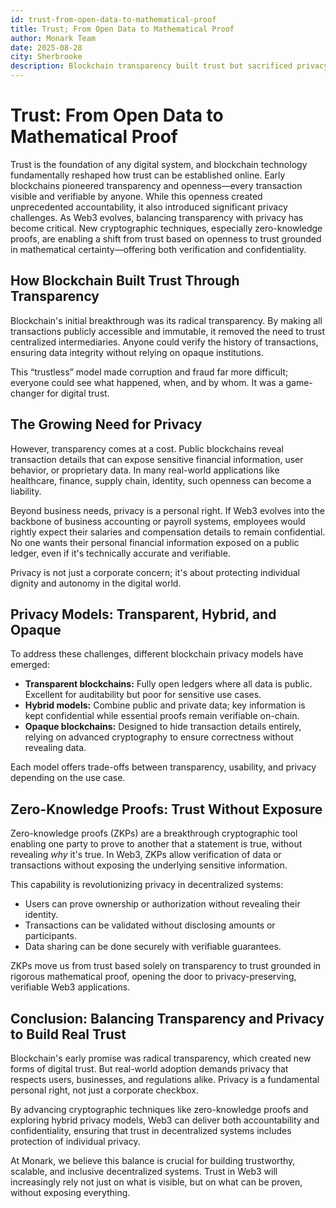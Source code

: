 ```yaml
---
id: trust-from-open-data-to-mathematical-proof
title: Trust; From Open Data to Mathematical Proof
author: Monark Team
date: 2025-08-28
city: Sherbrooke
description: Blockchain transparency built trust but sacrificed privacy. Zero-knowledge proofs are now enabling a new Web3 model that balances both—allowing for verification without revealing sensitive information.
---
```


# Trust: From Open Data to Mathematical Proof

<aside>

Trust is the foundation of any digital system, and blockchain technology fundamentally reshaped how trust can be established online. Early blockchains pioneered transparency and openness—every transaction visible and verifiable by anyone. While this openness created unprecedented accountability, it also introduced significant privacy challenges. As Web3 evolves, balancing transparency with privacy has become critical. New cryptographic techniques, especially zero-knowledge proofs, are enabling a shift from trust based on openness to trust grounded in mathematical certainty—offering both verification and confidentiality.

</aside>

## How Blockchain Built Trust Through Transparency

Blockchain's initial breakthrough was its radical transparency. By making all transactions publicly accessible and immutable, it removed the need to trust centralized intermediaries. Anyone could verify the history of transactions, ensuring data integrity without relying on opaque institutions.

This “trustless” model made corruption and fraud far more difficult; everyone could see what happened, when, and by whom. It was a game-changer for digital trust.

## The Growing Need for Privacy

However, transparency comes at a cost. Public blockchains reveal transaction details that can expose sensitive financial information, user behavior, or proprietary data. In many real-world applications like healthcare, finance, supply chain, identity, such openness can become a liability.

Beyond business needs, privacy is a personal right. If Web3 evolves into the backbone of business accounting or payroll systems, employees would rightly expect their salaries and compensation details to remain confidential. No one wants their personal financial information exposed on a public ledger, even if it's technically accurate and verifiable.

Privacy is not just a corporate concern; it's about protecting individual dignity and autonomy in the digital world.

## Privacy Models: Transparent, Hybrid, and Opaque

To address these challenges, different blockchain privacy models have emerged:

- **Transparent blockchains:** Fully open ledgers where all data is public. Excellent for auditability but poor for sensitive use cases.
- **Hybrid models:** Combine public and private data; key information is kept confidential while essential proofs remain verifiable on-chain.
- **Opaque blockchains:** Designed to hide transaction details entirely, relying on advanced cryptography to ensure correctness without revealing data.

Each model offers trade-offs between transparency, usability, and privacy depending on the use case.

## Zero-Knowledge Proofs: Trust Without Exposure

Zero-knowledge proofs (ZKPs) are a breakthrough cryptographic tool enabling one party to prove to another that a statement is true, without revealing *why* it's true. In Web3, ZKPs allow verification of data or transactions without exposing the underlying sensitive information.

This capability is revolutionizing privacy in decentralized systems:

- Users can prove ownership or authorization without revealing their identity.
- Transactions can be validated without disclosing amounts or participants.
- Data sharing can be done securely with verifiable guarantees.

ZKPs move us from trust based solely on transparency to trust grounded in rigorous mathematical proof, opening the door to privacy-preserving, verifiable Web3 applications.

## Conclusion: Balancing Transparency and Privacy to Build Real Trust

Blockchain's early promise was radical transparency, which created new forms of digital trust. But real-world adoption demands privacy that respects users, businesses, and regulations alike. Privacy is a fundamental personal right, not just a corporate checkbox.

By advancing cryptographic techniques like zero-knowledge proofs and exploring hybrid privacy models, Web3 can deliver both accountability and confidentiality, ensuring that trust in decentralized systems includes protection of individual privacy.

At Monark, we believe this balance is crucial for building trustworthy, scalable, and inclusive decentralized systems. Trust in Web3 will increasingly rely not just on what is visible, but on what can be proven, without exposing everything.
